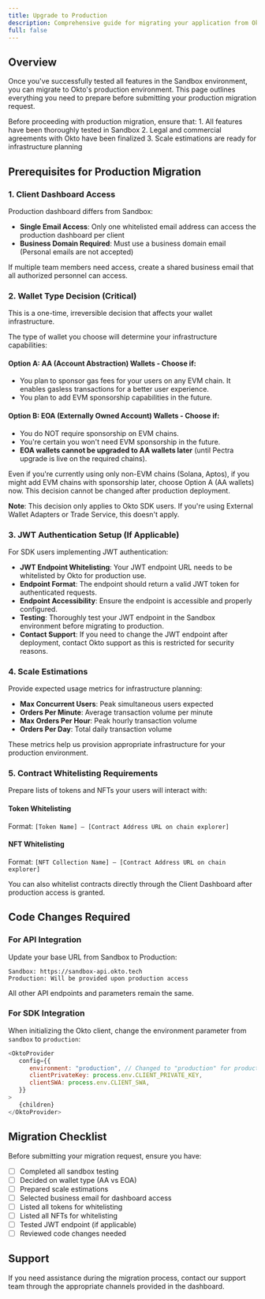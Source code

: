 ```yaml
---
title: Upgrade to Production
description: Comprehensive guide for migrating your application from Okto Sandbox to Production environment
full: false
---
```


## Overview

Once you've successfully tested all features in the Sandbox environment, you can migrate to Okto's production environment. This page outlines everything you need to prepare before submitting your production migration request.

<Callout type="warn">
Before proceeding with production migration, ensure that:
1. All features have been thoroughly tested in Sandbox
2. Legal and commercial agreements with Okto have been finalized
3. Scale estimations are ready for infrastructure planning
</Callout>

## Prerequisites for Production Migration

### 1. Client Dashboard Access

Production dashboard differs from Sandbox:

- **Single Email Access**: Only one whitelisted email address can access the production dashboard per client
- **Business Domain Required**: Must use a business domain email (Personal emails are not accepted)

<Callout type="info">
If multiple team members need access, create a shared business email that all authorized personnel can access.
</Callout>

### 2. Wallet Type Decision (Critical)

<Callout type="warn" title="Important Decision">
This is a one-time, irreversible decision that affects your wallet infrastructure.
</Callout>

The type of wallet you choose will determine your infrastructure capabilities:

#### **Option A: AA (Account Abstraction) Wallets** - Choose if:
- You plan to sponsor gas fees for your users on any EVM chain. It enables gasless transactions for a better user experience.
- You plan to add EVM sponsorship capabilities in the future.

#### **Option B: EOA (Externally Owned Account) Wallets** - Choose if:
- You do NOT require sponsorship on EVM chains.
- You're certain you won't need EVM sponsorship in the future.
- **EOA wallets cannot be upgraded to AA wallets later** (until Pectra upgrade is live on the required chains).

<Callout type="warn" title="Critical">
Even if you're currently using only non-EVM chains (Solana, Aptos), if you might add EVM chains with sponsorship later, choose Option A (AA wallets) now. This decision cannot be changed after production deployment.
</Callout>

**Note**: This decision only applies to Okto SDK users. If you're using External Wallet Adapters or Trade Service, this doesn't apply.

### 3. JWT Authentication Setup (If Applicable)

For SDK users implementing JWT authentication:

- **JWT Endpoint Whitelisting**: Your JWT endpoint URL needs to be whitelisted by Okto for production use.
- **Endpoint Format**: The endpoint should return a valid JWT token for authenticated requests.
- **Endpoint Accessibility**: Ensure the endpoint is accessible and properly configured.
- **Testing**: Thoroughly test your JWT endpoint in the Sandbox environment before migrating to production.
- **Contact Support**: If you need to change the JWT endpoint after deployment, contact Okto support as this is restricted for security reasons.

### 4. Scale Estimations

Provide expected usage metrics for infrastructure planning:

- **Max Concurrent Users**: Peak simultaneous users expected
- **Orders Per Minute**: Average transaction volume per minute
- **Max Orders Per Hour**: Peak hourly transaction volume
- **Orders Per Day**: Total daily transaction volume

These metrics help us provision appropriate infrastructure for your production environment.

### 5. Contract Whitelisting Requirements

Prepare lists of tokens and NFTs your users will interact with:

#### **Token Whitelisting**

Format: `[Token Name] – [Contract Address URL on chain explorer]`

#### **NFT Whitelisting**

Format: `[NFT Collection Name] – [Contract Address URL on chain explorer]`

<Callout type="info">
You can also whitelist contracts directly through the Client Dashboard after production access is granted.
</Callout>

## Code Changes Required

### For API Integration

Update your base URL from Sandbox to Production:
```
Sandbox: https://sandbox-api.okto.tech
Production: Will be provided upon production access
```

All other API endpoints and parameters remain the same.

### For SDK Integration

When initializing the Okto client, change the environment parameter from `sandbox` to `production`:
```javascript
<OktoProvider 
   config={{ 
      environment: "production", // Changed to "production" for production environment
      clientPrivateKey: process.env.CLIENT_PRIVATE_KEY, 
      clientSWA: process.env.CLIENT_SWA, 
   }} 
>
   {children}
</OktoProvider> 
```

## Migration Checklist

Before submitting your migration request, ensure you have:

- [ ] Completed all sandbox testing
- [ ] Decided on wallet type (AA vs EOA)
- [ ] Prepared scale estimations
- [ ] Selected business email for dashboard access
- [ ] Listed all tokens for whitelisting
- [ ] Listed all NFTs for whitelisting
- [ ] Tested JWT endpoint (if applicable)
- [ ] Reviewed code changes needed

## Support

If you need assistance during the migration process, contact our support team through the appropriate channels provided in the dashboard.
